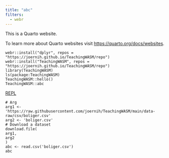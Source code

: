 ```yaml
---
title: "abc"
filters:
  - webr
---
```



This is a Quarto website.

To learn more about Quarto websites visit <https://quarto.org/docs/websites>.



```webr-r
webr::install("dplyr", repos = "https://joernih.github.io/TeachingWASM/repo")
webr::install("TeachingWASM", repos = "https://joernih.github.io/TeachingWASM/repo")
library(TeachingWASM)
ls(package:TeachingWASM)
TeachingWASM::hello()
TeachingWASM::abc

```

[REPL](https://webr.r-wasm.org/latest/)

```webr-r
# Arg
arg1 <- 'https://raw.githubusercontent.com/joernih/TeachingWASM/main/data-raw/csv/boliger.csv'
arg2 <- 'boliger.csv'
# Download a dataset
download.file(
arg1,
arg2
)
abc <- read.csv('boliger.csv')
abc
```


